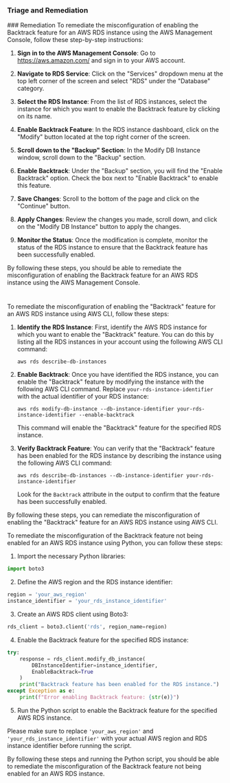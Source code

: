 
### Triage and Remediation
<Tabs>
<Tab title='Remediation'>
### Remediation

<AccordionGroup>
<Accordion title='Using Console' defaultOpen='true'>
To remediate the misconfiguration of enabling the Backtrack feature for an AWS RDS instance using the AWS Management Console, follow these step-by-step instructions:

1. **Sign in to the AWS Management Console**: Go to https://aws.amazon.com/ and sign in to your AWS account.

2. **Navigate to RDS Service**: Click on the "Services" dropdown menu at the top left corner of the screen and select "RDS" under the "Database" category.

3. **Select the RDS Instance**: From the list of RDS instances, select the instance for which you want to enable the Backtrack feature by clicking on its name.

4. **Enable Backtrack Feature**: In the RDS instance dashboard, click on the "Modify" button located at the top right corner of the screen.

5. **Scroll down to the "Backup" Section**: In the Modify DB Instance window, scroll down to the "Backup" section.

6. **Enable Backtrack**: Under the "Backup" section, you will find the "Enable Backtrack" option. Check the box next to "Enable Backtrack" to enable this feature.

7. **Save Changes**: Scroll to the bottom of the page and click on the "Continue" button.

8. **Apply Changes**: Review the changes you made, scroll down, and click on the "Modify DB Instance" button to apply the changes.

9. **Monitor the Status**: Once the modification is complete, monitor the status of the RDS instance to ensure that the Backtrack feature has been successfully enabled.

By following these steps, you should be able to remediate the misconfiguration of enabling the Backtrack feature for an AWS RDS instance using the AWS Management Console.

#
</Accordion>

<Accordion title='Using CLI'>
To remediate the misconfiguration of enabling the "Backtrack" feature for an AWS RDS instance using AWS CLI, follow these steps:

1. **Identify the RDS Instance**: First, identify the AWS RDS instance for which you want to enable the "Backtrack" feature. You can do this by listing all the RDS instances in your account using the following AWS CLI command:
   
   ```
   aws rds describe-db-instances
   ```

2. **Enable Backtrack**: Once you have identified the RDS instance, you can enable the "Backtrack" feature by modifying the instance with the following AWS CLI command. Replace `your-rds-instance-identifier` with the actual identifier of your RDS instance:

   ```
   aws rds modify-db-instance --db-instance-identifier your-rds-instance-identifier --enable-backtrack
   ```

   This command will enable the "Backtrack" feature for the specified RDS instance.

3. **Verify Backtrack Feature**: You can verify that the "Backtrack" feature has been enabled for the RDS instance by describing the instance using the following AWS CLI command:

   ```
   aws rds describe-db-instances --db-instance-identifier your-rds-instance-identifier
   ```

   Look for the `Backtrack` attribute in the output to confirm that the feature has been successfully enabled.

By following these steps, you can remediate the misconfiguration of enabling the "Backtrack" feature for an AWS RDS instance using AWS CLI.
</Accordion>

<Accordion title='Using Python'>
To remediate the misconfiguration of the Backtrack feature not being enabled for an AWS RDS instance using Python, you can follow these steps:

1. Import the necessary Python libraries:
```python
import boto3
```

2. Define the AWS region and the RDS instance identifier:
```python
region = 'your_aws_region'
instance_identifier = 'your_rds_instance_identifier'
```

3. Create an AWS RDS client using Boto3:
```python
rds_client = boto3.client('rds', region_name=region)
```

4. Enable the Backtrack feature for the specified RDS instance:
```python
try:
    response = rds_client.modify_db_instance(
        DBInstanceIdentifier=instance_identifier,
        EnableBacktrack=True
    )
    print("Backtrack feature has been enabled for the RDS instance.")
except Exception as e:
    print(f"Error enabling Backtrack feature: {str(e)}")
```

5. Run the Python script to enable the Backtrack feature for the specified AWS RDS instance.

Please make sure to replace `'your_aws_region'` and `'your_rds_instance_identifier'` with your actual AWS region and RDS instance identifier before running the script.

By following these steps and running the Python script, you should be able to remediate the misconfiguration of the Backtrack feature not being enabled for an AWS RDS instance.
</Accordion>

</AccordionGroup>
</Tab>
</Tabs>
